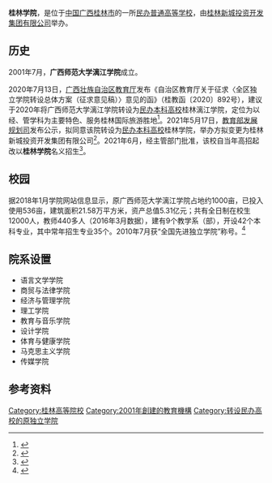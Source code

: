 {{高校
| name = 桂林学院
|EnglishName=Guilin College
| motto = 向学、向善、自律、自强
| rector = 杨树喆
| secretary = 唐文红
| type = [[民办大学|民办普通高等学校]]
| established = 2001年7月
| location = {{CHN}}[[广西壮族自治区|广西壮族自治区]][[桂林市|桂林市]]
| address = [[雁山区|雁山区]][[雁山镇|雁山镇]]雁中路3号
| 所属法人 = [[桂林新城投资开发集团有限公司|桂林新城投资开发集团有限公司]]
| campus = 郊区
| area = 近1000亩
| website = http://www.gxljcollege.cn/
| logo =
| image = 
}}
{{Portal|大學|Education - Grad Hat.svg}}

'''桂林学院'''，是位于[[中国|中国]][[广西|广西]][[桂林市|桂林市]]的一所[[民办大学|民办普通高等学校]]，由[[桂林新城投资开发集团有限公司|桂林新城投资开发集团有限公司]]举办。

== 历史 ==
2001年7月，'''广西师范大学漓江学院'''成立。

2020年7月13日，[[广西壮族自治区教育厅|广西壮族自治区教育厅]]发布《自治区教育厅关于征求〈全区独立学院转设总体方案（征求意见稿）〉意见的函》（桂教函〔2020〕892号），建议于2020年将广西师范大学漓江学院转设为[[民办大学|民办本科高校]]桂林漓江学院，定位为以经、管学科为主要特色、服务桂林国际旅游胜地<ref name="报道P1">{{cite news|author1=广西壮族自治区教育厅 |title=自治区教育厅关于征求《全区独立学院转设总体方案（征求意见稿）》意见的函（桂教函〔2020〕892号） |date= |accessdate=2020-10-09 |page= |work=广西壮族自治区教育厅 |location=南宁 |language=zh-hans}}</ref>。2021年5月17日，[[教育部发展规划司|教育部发展规划司]]发布公示，拟同意该院转设为[[民办大学|民办本科高校]]桂林学院，举办方拟变更为桂林新城投资开发集团有限公司<ref name="报道0518A">{{cite web |author1=教育部发展规划司 |title=关于拟同意设置有关高等学校的公示 |url=http://www.moe.gov.cn/jyb_xxgk/s5743/s5745/A03/202105/t20210517_531859.html |website=中华人民共和国教育部 |accessdate=2021-02-27 |archive-date=2021-05-18 |archive-url=https://web.archive.org/web/20210518103556/http://www.moe.gov.cn/jyb_xxgk/s5743/s5745/A03/202105/t20210517_531859.html |dead-url=no }}</ref>。2021年6月，经主管部门批准，该校自当年高招起改以'''桂林学院'''名义招生<ref name="报道0719Z">{{cite web |author1=桂林学院 |title=桂林学院招生章程 |url=https://gaokao.chsi.com.cn/wap/zszc/viewZszc?schId=1882&infoId=3202924833 |website=教育部阳光高考网 |accessdate=2021-07-19 |archive-date=2021-07-19 |archive-url=https://web.archive.org/web/20210719143521/https://gaokao.chsi.com.cn/wap/zszc/viewZszc?schId=1882&infoId=3202924833 |dead-url=no }}</ref>。

== 校园 ==
据2018年1月学院网站信息显示，原广西师范大学漓江学院占地约1000亩，已投入使用536亩，建筑面积21.58万平方米，资产总值5.31亿元；共有全日制在校生12000人，教师440多人（2016年3月数据），建有9个教学系（部），开设42个本科专业，其中常年招生专业35个。2010年7月获“全国先进独立学院”称号。<ref>{{Cite web |url=http://www.gxljcollege.cn/List.aspx?cid=2 |title=学院简介 |access-date=2012-01-25 |archive-url=https://web.archive.org/web/20111121163826/http://www.gxljcollege.cn/list.aspx?cid=2 |archive-date=2011-11-21 |dead-url=yes }}</ref>

==院系设置==
*语言文学学院
*商贸与法律学院
*经济与管理学院
*理工学院
*教育与音乐学院
*设计学院
*体育与健康学院
*马克思主义学院
*传媒学院
==参考资料==
{{Reflist}}

{{广西高等院校}}
{{独立学院}}
[[Category:桂林高等院校|Category:桂林高等院校]]
[[Category:2001年創建的教育機構|Category:2001年創建的教育機構]]
[[Category:转设民办高校的原独立学院|Category:转设民办高校的原独立学院]]